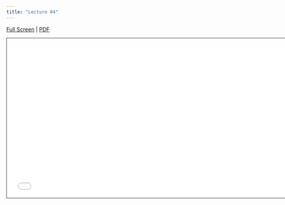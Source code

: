 ```yaml
---
title: "Lecture 04"
---
```



[Full Screen](lecture-04.qmd) | [PDF](lecture-04.pdf) 

```{=html}
<iframe class="slide-deck" src="lecture-04.html" height="420" width="747" style="border: 1px solid #2e3846;"></iframe>
```



